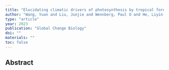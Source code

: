 ```yaml
---
title: "Elucidating climatic drivers of photosynthesis by tropical forests"
author: "Wang, Yuan and Liu, Junjie and Wennberg, Paul O and He, Liyin and Bonal, Damien and Kohler, Philipp and Frankenberg, Christian and Sitch, Stephen and Friedlingstein, Pierre"
type: "article"
year: 2023
publication: "Global Change Biology"
doi: ""
materials: ""
toc: false
---
```


## Abstract

